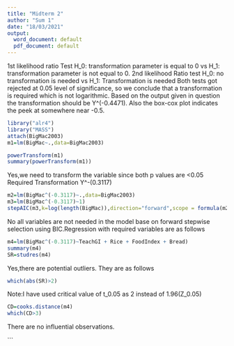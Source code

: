 ```yaml
---
title: "Midterm 2"
author: "Sum 1"
date: "18/03/2021"
output:
  word_document: default
  pdf_document: default
---
```

1st likelihood ratio Test H_0: transformation parameter is equal to 0 vs H_1: transformation parameter is not equal to 0.
  2nd likelihood Ratio test H_0: no transformation is needed vs H_1: Transformation is needed
Both tests got rejected at 0.05 level of significance, so we conclude that a transformation is required which is not logarithmic.
Based on the output given in question the transformation should be Y^(-0.4471). Also the box-cox plot indicates the peek at somewhere near -0.5.


```r
library("alr4")
library("MASS")
attach(BigMac2003)
m1=lm(BigMac~.,data=BigMac2003)
```
```r
powerTransform(m1)
summary(powerTransform(m1))
```
Yes,we need to transform the variable since both p values are <0.05
Required Transformation Y^-(0.3117)
```r
m2=lm(BigMac^(-0.3117)~.,data=BigMac2003)
m3=lm(BigMac^(-0.3117)~1)
stepAIC(m3,k=log(length(BigMac)),direction="forward",scope = formula(m2))
```
No all variables are not needed in the model base on forward stepwise selection using BIC.Regression with required variables are as follows
```r
m4=lm(BigMac^(-0.3117)~TeachGI + Rice + FoodIndex + Bread)
summary(m4)
SR=studres(m4)
```
Yes,there are potential outliers. They are as follows\
```r
which(abs(SR)>2)
```
Note:I have used critical value of t_0.05 as 2 instead of 1.96(Z_0.05)
```r
CD=cooks.distance(m4)
which(CD>3)
```
There are no influential observations.


```







